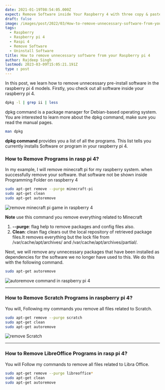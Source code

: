 ```yaml
---
date: 2021-01-19T08:54:05.000Z
expect: Remove Software inside Your Raspberry 4 with three copy & paste  Commands.
draft: false
image: /images/post/2022/03/How-to-remove-unnecessary-software-from-your-Raspberry-pi-4.png
tags:
  - Raspberry
  - Raspberry pi 4
  - Raspi 4
  - Remove Software
  - Uninstall Software
title: How to remove unnecessary software from your Raspberry pi 4
author: Rajdeep Singh
lastmod: 2023-03-09T15:05:21.191Z
type : post
---
```


In this post, we learn how to remove unnecessary pre-install software in the raspberry pi 4 models. Firstly, you check out all software inside your raspberry pi 4.

```bash
dpkg -l | grep ii | less
```

dpkg command is a package manager for Debian-based operating system. You are interested to learn more about the dpkg command, make sure you read the
manual pages.

```bash
man dpkg
```

**dpkg command** provides you a list of all the programs. This list tells you currently installs Software or program in your raspberry pi 4.

### How to Remove Programs in rasp pi 4?

In my example, I will remove minecraft pi for my raspberry system. when
successfully remove your software. that software not be shown inside Programming
Folder on raspberry 4

```bash
sudo apt-get remove --purge minecraft-pi
sudo apt-get clean
sudo apt-get autoremove
```

![remove minecraft pi game in raspberry 4](/images/post/2021/01/remove-software.png "remove minecraft pi game in raspberry 4")

**Note** use this command you remove everything related to Minecraft

1. **--purge**: flag help to remove packages and config files also.
2. **Clean**: clean flag clears out the local repository of retrieved package
   files.It removes everything but the lock file from /var/cache/apt/archives/
   and /var/cache/apt/archives/partial/.

<Alert color="blue">
Next, we will remove any unnecessary packages that have
been installed as dependencies for the software we no longer have used to this.
We do this with the following command.
</Alert>

```bash
sudo apt-get autoremove
```

![autoremove command in raspberry pi 4](/images/post/2021/01/auto-remove.png "autoremove command in raspberry pi 4")

---

### How to Remove Scratch Programs in raspberry pi 4?

You will, Following my commands you remove all files related to Scratch.

```bash
sudo apt-get remove --purge scratch
sudo apt-get clean
sudo apt-get autoremove
```

![remove Scratch](/images/post/2021/01/scratch-remove.png "remove Scratch")

---

### How to Remove LibreOffice Programs in rasp pi 4?

You will Follow my commands to remove all files related to Libra Office.

```bash
sudo apt-get remove --purge libreoffice*
sudo apt-get clean
sudo apt-get autoremove
```

